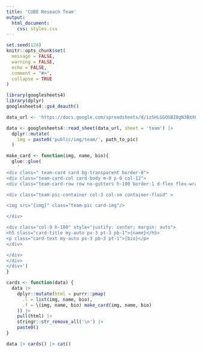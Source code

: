 ```yaml
---
title: 'CUBE Reseach Team'
output: 
  html_document:
    css: styles.css
---
```



```r
set.seed(124)
knitr::opts_chunk$set(
  message = FALSE, 
  warning = FALSE, 
  echo = FALSE,
  comment = "#>",
  collapse = TRUE
)
```

```r
library(googlesheets4)
library(dplyr)
googlesheets4::gs4_deauth()

data_url <- 'https://docs.google.com/spreadsheets/d/1zSHLGGOSBIOgN3BXXGl2jPtJLBF6OExAznjqmRnzrTY/edit?usp=sharing'

data <- googlesheets4::read_sheet(data_url, sheet = 'team') |> 
  dplyr::mutate(
    img = paste0('public/img/team/', path_to_pic)
  ) 
```



<style>
</style>


```r
make_card <- function(img, name, bio){
  glue::glue(
    '
<div class=" team-card card bg-transparent border-0">
<div class="team-card-col card-body m-0 p-0 col-12">
<div class="team-card-row row no-gutters h-100 border-1 d-flex flex-wrap">

<div class="team-pic-container col-3 col-sm container-fluid" >

<img src="{img}" class="team-pic card-img"/>

</div>

<div class="col-9 h-100" style="justify: center; margin: auto">
<h5 class="card-title my-auto px-3 pt-3 pb-1">{name}</h5>
<p class="card-text my-auto px-3 pb-3 pt-1">{bio}</p>
</div>

</div>
</div>
</div>')
}

cards <- function(data) {
  data |> 
    dplyr::mutate(html = purrr::pmap(
      .l = list(img, name, bio),
      .f = \(img, name, bio) make_card(img, name, bio)
    )) |> 
    pull(html) |> 
    stringr::str_remove_all('\n') |> 
    paste0()
}
```

```r
data |> cards() |> cat()
```

<!-- ```{r bio cards} -->
<!-- # this function generates the html for a single person's profile -->
<!-- team_member_card <- function(name, photo, bio){ -->
<!--   photo <- glue::glue('./pics/{photo}') -->
<!--   html_str <- glue::glue( -->
<!--     '<div class="row no-gutters"> -->
<!--       <div class="col-md-2" style="display: flex; align-content: center; margin: auto; padding: auto; "> -->
<!--       <img src="{photo}" class="card-img member-pic" alt="profile photo for {name}" -->
<!--       > -->
<!--       </div> -->
<!--       <div class="col-md-10"> -->
<!--       <div class="card-body"> -->
<!--       <h5 class="card-title">{name}</h5> -->
<!--       <p class="card-text">{bio}</p> -->
<!--       </div> -->
<!--       </div> -->
<!--     </div>' -->
<!--   ) -->
<!--   cat(html_str) -->
<!-- } -->

<!-- map_team_members <- function() { -->
<!--   readr::read_tsv('data/team_profiles.tsv') |>  -->
<!--   dplyr::mutate( -->
<!--     html = purrr::pmap( -->
<!--       .l = list(name, path_to_pic, bio),  -->
<!--       .f = function(x,y,z) team_member_card(x, y, z) -->
<!--       ) -->
<!--     )   -->
<!-- } -->

<!-- ``` -->


<!-- <!-- this is where the content is inserted -->
<!-- ```{r results='asis'} -->
<!-- map_team_members() -->
<!-- ``` -->

